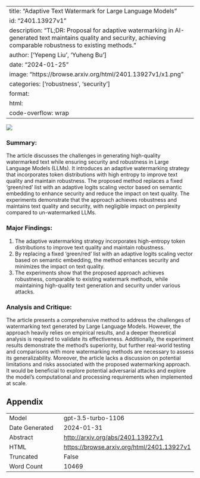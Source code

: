 
---
title: "Adaptive Text Watermark for Large Language Models"
id: "2401.13927v1"
description: "TL;DR: Proposal for adaptive watermarking in AI-generated text maintains quality and security, achieving comparable robustness to existing methods."
author: ['Yepeng Liu', 'Yuheng Bu']
date: "2024-01-25"
image: "https://browse.arxiv.org/html/2401.13927v1/x1.png"
categories: ['robustness', 'security']
format:
  html:
    code-overflow: wrap
---

![](https://browse.arxiv.org/html/2401.13927v1/x1.png)

### **Summary:**
The article discusses the challenges in generating high-quality watermarked text while ensuring security and robustness in Large Language Models (LLMs). It introduces an adaptive watermarking strategy that incorporates token distributions with high entropy to improve text quality and maintain robustness. The proposed method replaces a fixed 'green/red' list with an adaptive logits scaling vector based on semantic embedding to enhance security and reduce the impact on text quality. The experiments demonstrate that the approach achieves robustness and maintains text quality and security, with negligible impact on perplexity compared to un-watermarked LLMs.

### Major Findings:
1. The adaptive watermarking strategy incorporates high-entropy token distributions to improve text quality and maintain robustness.
2. By replacing a fixed 'green/red' list with an adaptive logits scaling vector based on semantic embedding, the method enhances security and minimizes the impact on text quality.
3. The experiments show that the proposed approach achieves robustness, comparable to existing watermark methods, while maintaining high-quality text generation and security under various attacks.

### Analysis and Critique:
The article presents a comprehensive method to address the challenges of watermarking text generated by Large Language Models. However, the approach heavily relies on empirical results, and a deeper theoretical analysis is required to validate its effectiveness. Additionally, the experiment results demonstrate the method's superiority, but further real-world testing and comparisons with more watermarking methods are necessary to assess its generalizability. Moreover, the article lacks a discussion on potential limitations and risks associated with the proposed watermarking approach. It would be beneficial to explore potential adversarial attacks and explore the model's computational and processing requirements when implemented at scale.

## Appendix

|          |          |
|----------|----------|
| Model     | gpt-3.5-turbo-1106       |
| Date Generated     | 2024-01-31       |
| Abstract | [http://arxiv.org/abs/2401.13927v1](http://arxiv.org/abs/2401.13927v1)        |
| HTML     | [https://browse.arxiv.org/html/2401.13927v1](https://browse.arxiv.org/html/2401.13927v1)       |
| Truncated       | False       |
| Word Count       | 10469       |